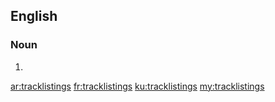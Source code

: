 ==English==

===Noun===
{{head|en}}

# {{plural of|tracklisting}}

[[ar:tracklistings]]
[[fr:tracklistings]]
[[ku:tracklistings]]
[[my:tracklistings]]